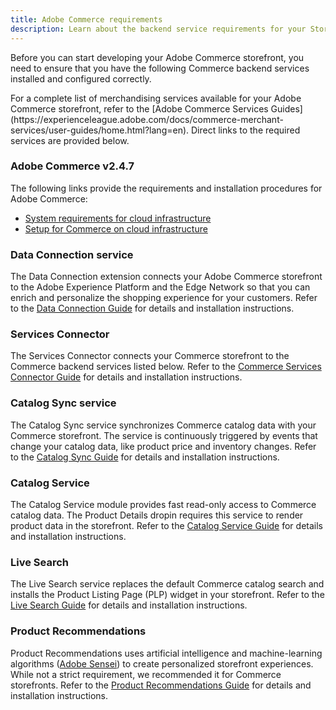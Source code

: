 ```yaml
---
title: Adobe Commerce requirements
description: Learn about the backend service requirements for your Storefront.
---
```



Before you can start developing your Adobe Commerce storefront, you need to ensure that you have the following Commerce backend services installed and configured correctly.

<Aside type="note" title="Adobe Commerce Services Guides">
  For a complete list of merchandising services available for your Adobe Commerce storefront, refer
  to the [Adobe Commerce Services
  Guides](https://experienceleague.adobe.com/docs/commerce-merchant-services/user-guides/home.html?lang=en).
  Direct links to the required services are provided below.
</Aside>

<Tutorial>

### Adobe Commerce v2.4.7

The following links provide the requirements and installation procedures for Adobe Commerce:

- [System requirements for cloud infrastructure](https://experienceleague.adobe.com/docs/commerce-operations/installation-guide/system-requirements.html?lang=en)
- [Setup for Commerce on cloud infrastructure](https://experienceleague.adobe.com/docs/commerce-cloud-service/user-guide/overview.html?lang=en)

### Data Connection service

The Data Connection extension connects your Adobe Commerce storefront to the Adobe Experience Platform and the Edge Network so that you can enrich and personalize the shopping experience for your customers. Refer to the [Data Connection Guide](https://experienceleague.adobe.com/docs/commerce-merchant-services/data-connection/overview.html?lang=en) for details and installation instructions.

### Services Connector

The Services Connector connects your Commerce storefront to the Commerce backend services listed below. Refer to the [Commerce Services Connector Guide](https://experienceleague.adobe.com/docs/commerce-merchant-services/commerce-services-connector/guide-overview.html?lang=en) for details and installation instructions.

### Catalog Sync service

The Catalog Sync service synchronizes Commerce catalog data with your Commerce storefront. The service is continuously triggered by events that change your catalog data, like product price and inventory changes. Refer to the [Catalog Sync Guide](https://experienceleague.adobe.com/docs/commerce-merchant-services/catalog-sync/guide-overview.html?lang=en) for details and installation instructions.

### Catalog Service

The Catalog Service module provides fast read-only access to Commerce catalog data. The Product Details dropin requires this service to render product data in the storefront. Refer to the [Catalog Service Guide](https://experienceleague.adobe.com/docs/commerce-merchant-services/catalog-service/guide-overview.html?lang=en) for details and installation instructions.

### Live Search

The Live Search service replaces the default Commerce catalog search and installs the Product Listing Page (PLP) widget in your storefront. Refer to the [Live Search Guide](https://experienceleague.adobe.com/docs/commerce-merchant-services/live-search/guide-overview.html?lang=en) for details and installation instructions.

### Product Recommendations

Product Recommendations uses artificial intelligence and machine-learning algorithms ([Adobe Sensei](https://business.adobe.com/products/sensei/adobe-sensei.html)) to create personalized storefront experiences. While not a strict requirement, we recommended it for Commerce storefronts. Refer to the [Product Recommendations Guide](https://experienceleague.adobe.com/docs/commerce-merchant-services/product-recommendations/guide-overview.html?lang=en) for details and installation instructions.

</Tutorial>
